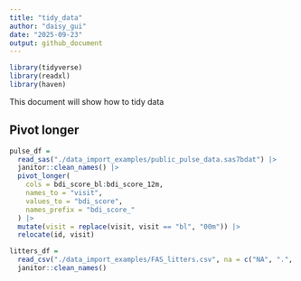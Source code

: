 ```yaml
---
title: "tidy_data"
author: "daisy_gui"
date: "2025-09-23"
output: github_document
---
```


```r
library(tidyverse)
library(readxl)
library(haven)
```


This document will show how to tidy data

## Pivot longer

```r
pulse_df = 
  read_sas("./data_import_examples/public_pulse_data.sas7bdat") |>
  janitor::clean_names() |>
  pivot_longer(
    cols = bdi_score_bl:bdi_score_12m,
    names_to = "visit", 
    values_to = "bdi_score",
    names_prefix = "bdi_score_"
  ) |>
  mutate(visit = replace(visit, visit == "bl", "00m")) |>
  relocate(id, visit)

```



```r

litters_df = 
  read_csv("./data_import_examples/FAS_litters.csv", na = c("NA", ".", "")) |>
  janitor::clean_names()

```

